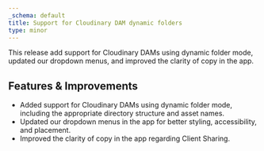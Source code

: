 ```yaml
---
_schema: default
title: Support for Cloudinary DAM dynamic folders
type: minor
---
```

This release add support for Cloudinary DAMs using dynamic folder mode, updated our dropdown menus, and improved the clarity of copy in the app.

## Features & Improvements

* Added support for Cloudinary DAMs using dynamic folder mode, including the appropriate directory structure and asset names.
* Updated our dropdown menus in the app for better styling, accessibility, and placement.
* Improved the clarity of copy in the app regarding Client Sharing.